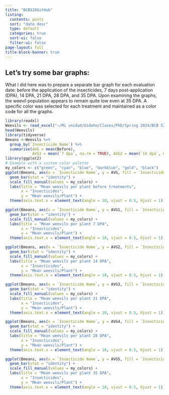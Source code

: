 ```yaml
---
title: "BCB520GitHub"
listing:
  contents: posts
  sort: "date desc"
  type: default
  categories: true
  sort-ui: false
  filter-ui: false
page-layout: full
title-block-banner: true
---
```


## Let's try some bar graphs:

What I did here was to prepare a separate bar graph for each evaluation date: before the application of the insecticides, 7 days post-application (DPA), 14 DPA, 21 DPA, 28 DPA, and 35 DPA. Upon examining the graphs, the weevil population appears to remain quite low even at 35 DPA. A specific color was selected for each treatment and maintained as a color code for all the graphs.

```r
library(readxl)
Weevils <- read_excel("~/Mi unidad/Uidaho/Clases/PhD/Spring 2024/BCB 520/Data/Weevils.xlsx")
head(Weevils)
library(tidyverse)
Bmeans <-Weevils %>%
  group_by(`Insecticide Name`) %>%
  summarise(AVG = mean(Before),
            AVG1 = mean(`7 dpa`, na.rm = TRUE), AVG2 = mean(`14 dpa`, na.rm = TRUE), AVG3 = mean(`21 dpa`, na.rm = TRUE), AVG4 = mean(`28 dpa`, na.rm = TRUE), AVG5 = mean(`35 dpa`, na.rm = TRUE) )
library(ggplot2)
# Example with a custom color palette
my_colors <- c("green", "cyan", "blue", "darkblue", "gold", "black")
ggplot(Bmeans, aes(x = `Insecticide Name`, y = AVG, fill = `Insecticide Name`)) +
  geom_bar(stat = "identity") +
  scale_fill_manual(values = my_colors) +
  labs(title = "Mean weevils per plant before treatments",
       x = "Insecticides",
       y = "Mean weevils/Plant") +
  theme(axis.text.x = element_text(angle = 10, vjust = 0.5, hjust = 1))

ggplot(Bmeans, aes(x = `Insecticide Name`, y = AVG1, fill = `Insecticide Name`)) +
  geom_bar(stat = "identity") +
  scale_fill_manual(values = my_colors) +
  labs(title = "Mean weevils per plant 7 DPA",
       x = "Insecticides",
       y = "Mean weevils/Plant") +
  theme(axis.text.x = element_text(angle = 10, vjust = 0.5, hjust = 1))

ggplot(Bmeans, aes(x = `Insecticide Name`, y = AVG2, fill = `Insecticide Name`)) +
  geom_bar(stat = "identity") +
  scale_fill_manual(values = my_colors) +
  labs(title = "Mean weevils per plant 14 DPA",
       x = "Insecticides",
       y = "Mean weevils/Plant") +
  theme(axis.text.x = element_text(angle = 10, vjust = 0.5, hjust = 1))

ggplot(Bmeans, aes(x = `Insecticide Name`, y = AVG3, fill = `Insecticide Name`)) +
  geom_bar(stat = "identity") +
  scale_fill_manual(values = my_colors) +
  labs(title = "Mean weevils per plant 21 DPA",
       x = "Insecticides",
       y = "Mean weevils/Plant") +
  theme(axis.text.x = element_text(angle = 10, vjust = 0.5, hjust = 1))

ggplot(Bmeans, aes(x = `Insecticide Name`, y = AVG4, fill = `Insecticide Name`)) +
  geom_bar(stat = "identity") +
  scale_fill_manual(values = my_colors) +
  labs(title = "Mean weevils per plant 28 DPA",
       x = "Insecticides",
       y = "Mean weevils/Plant") +
  theme(axis.text.x = element_text(angle = 10, vjust = 0.5, hjust = 1))

ggplot(Bmeans, aes(x = `Insecticide Name`, y = AVG5, fill = `Insecticide Name`)) +
  geom_bar(stat = "identity") +
  scale_fill_manual(values = my_colors) +
  labs(title = "Mean weevils per plant 35 DPA",
       x = "Insecticides",
       y = "Mean weevils/Plant") +
  theme(axis.text.x = element_text(angle = 10, vjust = 0.5, hjust = 1))

```
